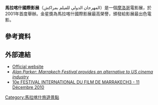 {{Infobox film festival
| name           = 馬拉喀什國際影展<br> المهرجان الدولي للفيلم بمراكش
| logo      = 
| logo_size = 200px
| image     = 
| caption   = 
| opening        = Goliyon Ki Raasleela Ram-Leela 2013<ref name="bp">{{cite web|title=Ram-leela to open Marrakech International Film Festival|url=http://news.biharprabha.com/2013/10/ram-leela-to-open-marrakech-international-film-festival/|accessdate=23 October 2013}}</ref> 
| closing        = 
| founded        = 2001年
| awardsreceived = 
| awardsgiven    = Golden Star/Grand Prize
| films          = 
| directors      = 
| producers      = 
| writers        = 
| starring       = 
| host           = 
| date           = 2014年12月5日<ref name=bp/><ref>[http://timesofindia.indiatimes.com/entertainment/hindi/bollywood/news/SRKs-Happy-New-Year-to-be-screened-at-Marrakech-Film-Fest/articleshow/45228100.cms 14th edition of Marrakech International Film Festival]</ref> 
| number         = 
| location       = [[摩洛哥|摩洛哥]][[馬拉喀什|馬拉喀什]]
| language       = [[阿拉伯語|阿拉伯語]]<br/>[[法語|法語]]<br/>[[英語|英語]]
| website        = http://www.festivalmarrakech.info/
}}

'''馬拉喀什國際影展'''（المهرجان الدولي للفيلم بمراكش）是一個[[摩洛哥|摩洛哥]]電影展，於2001年首度舉辦。金星獎為馬拉喀什國際影展最高榮譽，頒發給影展最出色電影。

==參考資料==
{{Reflist}}

==外部連結==
* [http://www.festivalmarrakech.info/ Official website] {{ar icon}} {{en icon}} {{fr icon}}
* [https://web.archive.org/web/20120205203358/http://www.arabicnews.com/ansub/Daily/Day/041210/2004121020.html ''Alan Parker: Marrakech Festival provides an alternative to US cinema industry'']
* [https://web.archive.org/web/20070430101111/http://www.maghrebarts.ma/cinema/fifm/main.html 10e FESTIVAL INTERNATIONAL DU FILM DE MARRAKECH3 - 11 Décembre 2010]

[[Category:馬拉喀什旅遊景點|Category:馬拉喀什旅遊景點]]